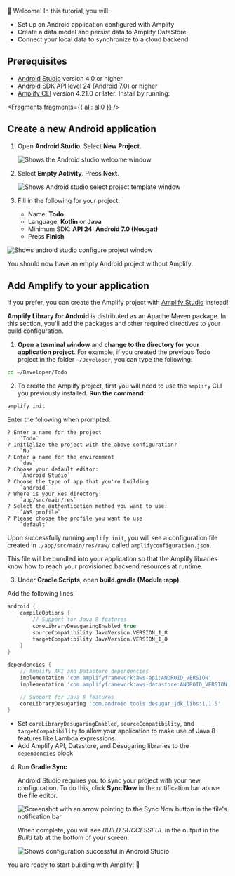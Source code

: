 👋 Welcome! In this tutorial, you will:

- Set up an Android application configured with Amplify
- Create a data model and persist data to Amplify DataStore
- Connect your local data to synchronize to a cloud backend

## Prerequisites

- [Android Studio](https://developer.android.com/studio/index.html#downloads) version 4.0 or higher
- [Android SDK](https://developer.android.com/studio/releases/platforms) API level 24 (Android 7.0) or higher
- [Amplify CLI](/[platform]/tools/cli) version 4.21.0 or later. Install by running:


<Fragments fragments={{ all: all0 }} />

## Create a new Android application

1. Open **Android Studio**. Select **New Project**.

   ![Shows the Android studio welcome window](/images/lib/getting-started/android/set-up-android-studio-welcome.png)

2. Select **Empty Activity**. Press **Next**.

   ![Shows Android studio select project template window](/images/lib/getting-started/android/set-up-android-studio-select-project-template.png)

3. Fill in the following for your project:

   - Name: **Todo**
   - Language: **Kotlin** or **Java**
   - Minimum SDK: **API 24: Android 7.0 (Nougat)**
   - Press **Finish**

![Shows android studio configure project window](/images/lib/getting-started/android/set-up-android-studio-configure-your-project-todo.png)

You should now have an empty Android project without Amplify.

## Add Amplify to your application

  <Callout>

If you prefer, you can create the Amplify project with [Amplify Studio](https://sandbox.amplifyapp.com/) instead!

  </Callout>

**Amplify Library for Android** is distributed as an Apache Maven package. In this section, you'll add the packages and other required directives to your build configuration.

1. **Open a terminal window** and **change to the directory for your application project**. For example, if you created the previous Todo project in the folder `~/Developer`, you can type the following:

```bash
cd ~/Developer/Todo
```

2. To create the Amplify project, first you will need to use the `amplify` CLI you previously installed. **Run the command**:

```bash
amplify init
```

Enter the following when prompted:

```console
? Enter a name for the project
    `Todo`
? Initialize the project with the above configuration?
    `No`
? Enter a name for the environment
    `dev`
? Choose your default editor:
    `Android Studio`
? Choose the type of app that you're building
    `android`
? Where is your Res directory:
    `app/src/main/res`
? Select the authentication method you want to use:
    `AWS profile`
? Please choose the profile you want to use
    `default`
```

Upon successfully running `amplify init`, you will see a configuration file created in `./app/src/main/res/raw/` called `amplifyconfiguration.json`.

This file will be bundled into your application so that the Amplify libraries know how to reach your provisioned backend resources at runtime.

3. Under **Gradle Scripts**, open **build.gradle (Module :app)**.

Add the following lines:

```groovy
android {
    compileOptions {
        // Support for Java 8 features
        coreLibraryDesugaringEnabled true
        sourceCompatibility JavaVersion.VERSION_1_8
        targetCompatibility JavaVersion.VERSION_1_8
    }
}

dependencies {
    // Amplify API and Datastore dependencies
    implementation 'com.amplifyframework:aws-api:ANDROID_VERSION'
    implementation 'com.amplifyframework:aws-datastore:ANDROID_VERSION'

    // Support for Java 8 features
    coreLibraryDesugaring 'com.android.tools:desugar_jdk_libs:1.1.5'
}
```

- Set `coreLibraryDesugaringEnabled`, `sourceCompatibility`, and `targetCompatibility` to allow your application to make use of Java 8 features like Lambda expressions
- Add Amplify API, Datastore, and Desugaring libraries to the `dependencies` block

4. Run **Gradle Sync**

   Android Studio requires you to sync your project with your new configuration. To do this, click **Sync Now** in the notification bar above the file editor.

   ![Screenshot with an arrow pointing to the Sync Now button in the file's notification bar](/images/lib/getting-started/android/set-up-android-studio-sync-gradle.png)

   When complete, you will see _BUILD SUCCESSFUL_ in the output in the _Build_ tab at the bottom of your screen.

   ![Shows configuration successful in Android Studio](/images/lib/getting-started/android/set-up-android-studio-configure-successful.png)

You are ready to start building with Amplify! 🎉
